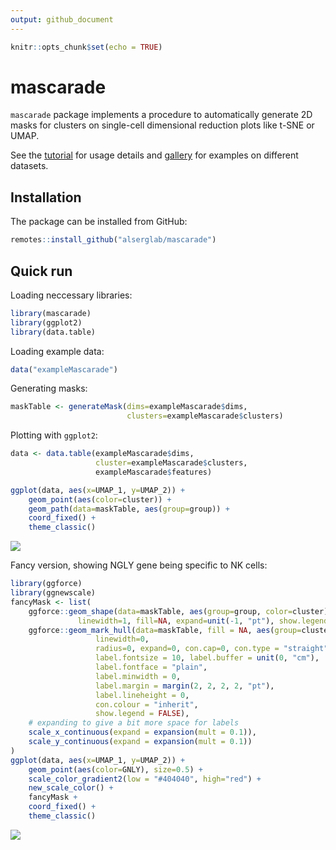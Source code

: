 ```yaml
---
output: github_document
---
```


```r
knitr::opts_chunk$set(echo = TRUE)
```

# mascarade

`mascarade` package implements a procedure to automatically generate 2D masks
for clusters on single-cell dimensional reduction plots like t-SNE or UMAP.

See the [tutorial](https://rpubs.com/asergushichev/mascarade-tutorial) for usage details
and [gallery](https://rpubs.com/asergushichev/mascarade-gallery) for examples 
on different datasets.


## Installation

The package can be installed from GitHub:

```r
remotes::install_github("alserglab/mascarade")
```

## Quick run

Loading neccessary libraries:

```r
library(mascarade)
library(ggplot2)
library(data.table)
```

Loading example data:

```r
data("exampleMascarade")
```

Generating masks:

```r
maskTable <- generateMask(dims=exampleMascarade$dims, 
                          clusters=exampleMascarade$clusters)
```

Plotting with `ggplot2`:

```r
data <- data.table(exampleMascarade$dims, 
                   cluster=exampleMascarade$clusters,
                   exampleMascarade$features)

ggplot(data, aes(x=UMAP_1, y=UMAP_2)) + 
    geom_point(aes(color=cluster)) + 
    geom_path(data=maskTable, aes(group=group)) +
    coord_fixed() + 
    theme_classic()
```

<img src="https://alserglab.wustl.edu/files/mascarade/readme-basic-1.png">

Fancy version, showing NGLY gene being specific to NK cells:

```r
library(ggforce)
library(ggnewscale)
fancyMask <- list(
    ggforce::geom_shape(data=maskTable, aes(group=group, color=cluster),
               linewidth=1, fill=NA, expand=unit(-1, "pt"), show.legend = FALSE),
    ggforce::geom_mark_hull(data=maskTable, fill = NA, aes(group=cluster, color=cluster, label = cluster),
                   linewidth=0,
                   radius=0, expand=0, con.cap=0, con.type = "straight",
                   label.fontsize = 10, label.buffer = unit(0, "cm"),
                   label.fontface = "plain",
                   label.minwidth = 0,
                   label.margin = margin(2, 2, 2, 2, "pt"),
                   label.lineheight = 0,
                   con.colour = "inherit",
                   show.legend = FALSE),
    # expanding to give a bit more space for labels
    scale_x_continuous(expand = expansion(mult = 0.1)),
    scale_y_continuous(expand = expansion(mult = 0.1))
)
ggplot(data, aes(x=UMAP_1, y=UMAP_2)) + 
    geom_point(aes(color=GNLY), size=0.5) +
    scale_color_gradient2(low = "#404040", high="red") + 
    new_scale_color() + 
    fancyMask +
    coord_fixed() + 
    theme_classic()
```

<img src="https://alserglab.wustl.edu/files/mascarade/readme-fancy-1.png">
